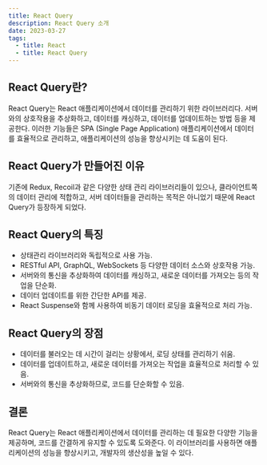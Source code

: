 ```yaml
---
title: React Query
description: React Query 소개
date: 2023-03-27
tags:
  - title: React
  - title: React Query
---
```


## React Query란?

React Query는 React 애플리케이션에서 데이터를 관리하기 위한 라이브러리다. 서버와의 상호작용을 추상화하고, 데이터를 캐싱하고, 데이터를 업데이트하는 방법 등을 제공한다.
이러한 기능들은 SPA (Single Page Application) 애플리케이션에서 데이터를 효율적으로 관리하고, 애플리케이션의 성능을 향상시키는 데 도움이 된다.

## React Query가 만들어진 이유

기존에 Redux, Recoil과 같은 다양한 상태 관리 라이브러리들이 있으나, 클라이언트쪽의 데이터 관리에 적합하고, 서버 데이터들을 관리하는 목적은 아니었기 때문에 React Query가 등장하게 되었다.

## React Query의 특징

- 상태관리 라이브러리와 독립적으로 사용 가능.
- RESTful API, GraphQL, WebSockets 등 다양한 데이터 소스와 상호작용 가능.
- 서버와의 통신을 추상화하여 데이터를 캐싱하고, 새로운 데이터를 가져오는 등의 작업을 단순화.
- 데이터 업데이트를 위한 간단한 API를 제공.
- React Suspense와 함께 사용하여 비동기 데이터 로딩을 효율적으로 처리 가능.

## React Query의 장점

- 데이터를 불러오는 데 시간이 걸리는 상황에서, 로딩 상태를 관리하기 쉬움.
- 데이터를 업데이트하고, 새로운 데이터를 가져오는 작업을 효율적으로 처리할 수 있음.
- 서버와의 통신을 추상화하므로, 코드를 단순화할 수 있음.

## 결론

React Query는 React 애플리케이션에서 데이터를 관리하는 데 필요한 다양한 기능을 제공하며, 코드를 간결하게 유지할 수 있도록 도와준다. 이 라이브러리를 사용하면 애플리케이션의 성능을 향상시키고, 개발자의 생산성을 높일 수 있다.
